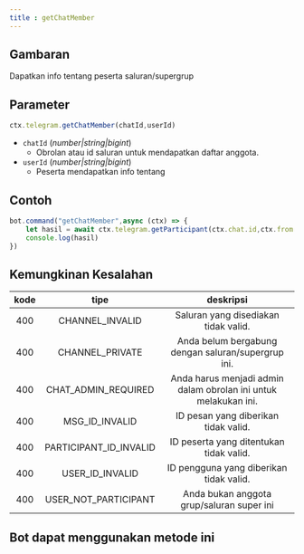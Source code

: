 ```yaml
---
title : getChatMember
---
```

## Gambaran
Dapatkan info tentang peserta saluran/supergrup

## Parameter
```ts
ctx.telegram.getChatMember(chatId,userId)
```

- `chatId` (_number|string|bigint_)
    - Obrolan atau id saluran untuk mendapatkan daftar anggota.
- `userId` (_number|string|bigint_)
    - Peserta mendapatkan info tentang

## Contoh
```ts lampu depan = 2
bot.command("getChatMember",async (ctx) => {
    let hasil = await ctx.telegram.getParticipant(ctx.chat.id,ctx.from.id) // getChatMember dan getParticipant.adalah metode yang sama.
    console.log(hasil)
})
```
## Kemungkinan Kesalahan
| kode | tipe | deskripsi |
| :---: | :---: | :------:|
| 400 | CHANNEL_INVALID | Saluran yang disediakan tidak valid. |
| 400 | CHANNEL_PRIVATE | Anda belum bergabung dengan saluran/supergrup ini. |
| 400 | CHAT_ADMIN_REQUIRED | Anda harus menjadi admin dalam obrolan ini untuk melakukan ini. |
| 400 | MSG_ID_INVALID | ID pesan yang diberikan tidak valid. |
| 400 | PARTICIPANT_ID_INVALID | ID peserta yang ditentukan tidak valid. |
| 400 | USER_ID_INVALID | ID pengguna yang diberikan tidak valid. |
| 400 | USER_NOT_PARTICIPANT | Anda bukan anggota grup/saluran super ini |

## Bot dapat menggunakan metode ini